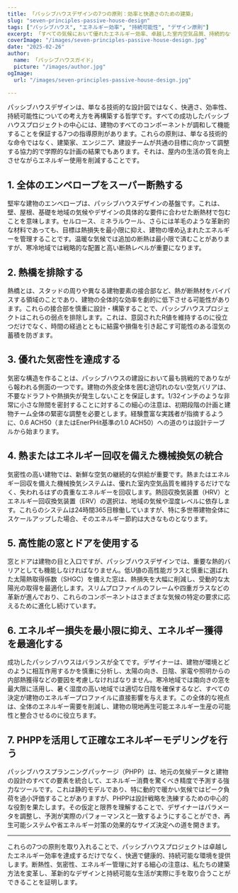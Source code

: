 ```yaml
---
title: 「パッシブハウスデザインの7つの原則：効率と快適さのための建築」
slug: "seven-principles-passive-house-design"
tags: ["パッシブハウス", "エネルギー効率", "持続可能性", "デザイン原則"]
excerpt: 「すべての気候において優れたエネルギー効率、卓越した室内空気品質、持続的な快適さを確保するパッシブハウスデザインの7つの基本原則を探求しましょう。」
coverImage: "/images/seven-principles-passive-house-design.jpg"
date: "2025-02-26"
author:
  name: 「パッシブハウスガイド」
  picture: "/images/author.jpg"
ogImage:
  url: "/images/seven-principles-passive-house-design.jpg"

---
```

パッシブハウスデザインは、単なる技術的な設計図ではなく、快適さ、効率性、持続可能性についての考え方を再構築する哲学です。すべての成功したパッシブハウスプロジェクトの中心には、建物のすべてのコンポーネントが調和して機能することを保証する7つの指導原則があります。これらの原則は、単なる技術的な命令ではなく、建築家、エンジニア、建設チームが共通の目標に向かって調整する協力的で学際的な計画の結果でもあります。それは、屋内の生活の質を向上させながらエネルギー使用を削減することです。

## 1. 全体のエンベロープをスーパー断熱する

堅牢な建物のエンベロープは、パッシブハウスデザインの基盤です。これは、壁、屋根、基礎を地域の気候やデザインの具体的な要件に合わせた断熱材で包むことを意味します。セルロース、ミネラルウール、さらには羊毛のような革新的な材料であっても、目標は熱損失を最小限に抑え、建物の埋め込まれたエネルギーを管理することです。温暖な気候では追加の断熱は最小限で済むことがありますが、寒冷地域では戦略的な配置と高い断熱レベルが重要になります。
## 2. 熱橋を排除する

熱橋とは、スタッドの周りや異なる建物要素の接合部など、熱が断熱材をバイパスする領域のことであり、建物の全体的な効率を劇的に低下させる可能性があります。これらの接合部を慎重に設計・構築することで、パッシブハウスプロジェクトはこれらの弱点を排除します。これは、意図されたR値を維持するのに役立つだけでなく、時間の経過とともに結露や損傷を引き起こす可能性のある湿気の蓄積を防ぎます。

## 3. 優れた気密性を達成する

気密な構造を作ることは、パッシブハウスの建設において最も挑戦的でありながら報われる側面の一つです。建物の外皮全体を囲む途切れのない空気バリアは、不要なドラフトや熱損失が発生しないことを保証します。1/32インチのような非常に小さな隙間を密封することに対するこの細心の注意は、初期段階の計画と建物チーム全体の緊密な調整を必要とします。経験豊富な実践者が指摘するように、0.6 ACH50（またはEnerPHit基準の1.0 ACH50）への道のりは設計テーブルから始まります。
## 4. 熱またはエネルギー回収を備えた機械換気の統合

気密性の高い建物では、新鮮な空気の継続的な供給が重要です。熱またはエネルギー回収を備えた機械換気システムは、優れた室内空気品質を維持するだけでなく、失われるはずの貴重なエネルギーを回収します。熱回収換気装置（HRV）とエネルギー回収換気装置（ERV）の選択は、地域の気候や湿度レベルに依存します。これらのシステムは24時間365日稼働していますが、特に多世帯建物全体にスケールアップした場合、そのエネルギー節約は大きなものとなります。

## 5. 高性能の窓とドアを使用する

窓とドアは建物の目と入口ですが、パッシブハウスデザインでは、重要な熱的バリアとしても機能しなければなりません。低U値の高性能ガラスと慎重に選ばれた太陽熱取得係数（SHGC）を備えた窓は、熱損失を大幅に削減し、受動的な太陽光の取得を最適化します。スリムプロファイルのフレームや四重ガラスなどの革新が進んでおり、これらのコンポーネントはさまざまな気候の特定の要求に応えるために進化し続けています。
## 6. エネルギー損失を最小限に抑え、エネルギー獲得を最適化する

成功したパッシブハウスはバランスが全てです。デザイナーは、建物が環境とどのように相互作用するかを慎重に分析し、太陽の向き、日陰、家電や照明からの内部熱獲得などの要因を考慮しなければなりません。寒冷地域では南向きの窓を最大限に活用し、暑く湿度の高い地域では適切な日陰を確保するなど、すべての決定が建物のエネルギープロファイルに直接影響を与えます。この全体的な視点は、全体のエネルギー需要を削減し、建物の現地再生可能エネルギー生産の可能性と整合させるのに役立ちます。

## 7. PHPPを活用して正確なエネルギーモデリングを行う

パッシブハウスプランニングパッケージ（PHPP）は、地元の気候データと建物の設計のすべての要素を統合して、エネルギー消費を驚くべき精度で予測する強力なツールです。これは静的モデルであり、特に動的で暖かい気候ではピーク負荷を過小評価することがありますが、PHPPは設計戦略を洗練するための中心的な役割を果たします。その仮定と限界を理解することで、デザイナーはパラメータを調整し、予測が実際のパフォーマンスと一致するようにすることができ、再生可能システムや省エネルギー対策の効果的なサイズ決定への道を開きます。

---

これらの7つの原則を取り入れることで、パッシブハウスプロジェクトは卓越したエネルギー効率を達成するだけでなく、快適で健康的、持続可能な環境を提供します。断熱性、気密性、エネルギー管理に対する細心の注意は、私たちの建築方法を変革し、革新的なデザインと持続可能な生活が実際に手を取り合うことができることを証明します。
